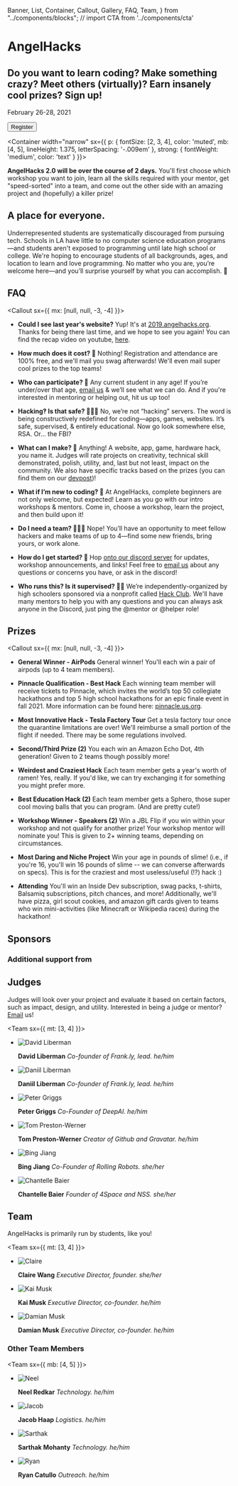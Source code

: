   Banner,
  List,
  Container,
  Callout,
  Gallery,
  FAQ,
  Team,
} from "../components/blocks";
// import CTA from '../components/cta'

<Banner>

# AngelHacks

## Do you want to learn coding? Make something crazy? Meet others (virtually)? Earn insanely cool prizes? Sign up!

February 26-28, 2021

<Link href="/register">
  <Button
    sx={{
      transition: "all 0.2s",
      ":hover": {
        cursor: "pointer",
        transform: "scale(1.1)",
      },
    }}
  >
    Register
  </Button>
</Link>

</Banner>

<Container
width="narrow"
sx={{
    p: {
      fontSize: [2, 3, 4],
      color: 'muted',
      mb: [4, 5],
      lineHeight: 1.375,
      letterSpacing: '-.009em'
    },
    strong: {
      fontWeight: 'medium',
      color: 'text'
    }
  }}>

**AngelHacks 2.0 will be over the course of 2 days.**
You'll first choose which workshop you want to join, learn all the skills required with your mentor, get "speed-sorted" into a team, and come out the other side with an amazing project and (hopefully) a killer prize!

</Container>

<Gallery>

<Photo showAlt alt="Sticker Exchange!" src="/venue/stickexchange.jpg" />
<Photo
  showAlt
  alt="Students build projects in groups"
  src="https://lh3.googleusercontent.com/OhKms3fdlopgcSVkKfzzwWyTR9iehbYTV53hU3gNBACz9GCodbyFLRYrNecnJ0R2SkutT-wZbTWCljW7E20CD9XCYek4A_oV06UA5NFZQDeIYsUJ-53ZAC7Yno5D7wu5Fald13yXn1gKcpJWx0d0eZkQx52-6Hh8Ffb8kyfaF1E7f53EAl01Lo30q1BeIFT-JOkBjmXh3VTRfCPcvDF4AUsWwjdKkKM17Yw0BZE0VKIherAXXiwpj_EeZXs9ZEWORzXqxggW_v_wylzlmPchUEBaaMEqAGYuVGzNiBpLdXNrws7P1R8rQKAmeTSQ_JkZLuONP9-IPcczxvGoiHzK_pjr1qJGwJcn4VAawFnXDDEr7Qf89xmVwUFXhQhlpBMD0ZjSdiXySMxs5v14-dBDVbW3HKntxagquQ7ZBV9TIm__r9pHpMKwDhMFKqGQvs7uQeij3DhrZyPNf2c4pCZ2kZu3MtGmJSrCWitdWpzAHRBeW6FzdQ0TTwpjqPj7UEKia1P8VZNmwZ3acz6sFsD-tm7j7761KJyTMtxemxpgO1PkewAs7GSySrU2icAmXf3eXqtdhoRe670xUKszTkM750-uNpWFRdsyj1Lg70cgpC3oqb73JEg7H3EiVVnLLKsZ1g5Z8fGYk0BYuTEX4cWE87AQXx7g6M6Tbjdxh-eXtKvGLdQpwWDyP6S3SViPPKCMCLRCNdOEWzxeaVZMYutoGAnZwwvJ2vQtlAPTc1lDQUbpTBSqKQ=w1910-h1432-no"
/>

<Box variant="card">

## A place for everyone.

Underrepresented students are systematically discouraged from pursuing tech. Schools in LA have little to no computer science education programs—and students aren't exposed to programming until late high school or college. We're hoping to encourage students of all backgrounds, ages, and location to learn and love programming. No matter who you are, you’re welcome here—and you’ll surprise yourself by what you can accomplish. 💛

</Box>

<Photo
  showAlt
  alt="Student's presented their ideas to the crowd"
  src="https://lh3.googleusercontent.com/zofpd6vj_x_W0gcp1QELEMcOdBbS5vaeb1E3-rbMogsqzo57HMJ0o63vlyA7Q9I5N6F94wHuK7I8JJYRShajPd56XZyclGZQWsUAOUGn-76JiYEfDf_DEgo_wMCn2tp5IwmkOc4bYpXcEJTlBuVf1qBjvxL3e8bmQNvUV6NLIYFqudfHISiHR1K8ssaTBtB3l48dSxND6qFsx7wMbk-J20MYfaV6vTKJYW8wQ-WdQzlYwMhdZMwXkmftgXz9sjyQw0S0tZ8wSCNMOQqwIbeYCSi6z6uNgW-Ur41FBPaFE0m-u6EjRW0vNqiosla0fMfmwq4xEIIDK2RJ184JSJyC7zrx890jZDL5QyS4X_4lbld40nmUuTriAR-8o6XAgEgly6uQENmJDyTd2CCmnuzZZwv6bBg7UhY9lLwv0lpmdzHiN5CCf7xbrjcChGwjgUcJ6edutstLbVjWj_hpZtF-ETDzi9HBlGrbJ8NJLolbhNy9vjBNV_WXH9JK3jXemr7vhwNcKxRahBOtAhKWIpoZWi2LvwrArpfL2VBT47Zj5fr-mG0w5ckT6bqPp9pnTcZqJSA4L1BZ_uIfP4PrjCifZwITnnCZ2ng1OIKMRpjo-bcboRksNRHa3GTaVrbq9Hl6SdnIimc1tSxRwGT8Omh8QK-DMoQvW95-xqM6T3k8PJd_ifdEkcyndql1N0_-5KHnSi47dmSH3VwurNkAyFqXv9PMafxPMKmQKzCiy6s_Yq-MtsoeZA=w1910-h1432-no"
/>

</Gallery>

<Container>

## FAQ

<Callout sx={{ mx: [null, null, -3, -4] }}>
<FAQ>

- **Could I see last year's website?**
  Yup! It's at [2019.angelhacks.org](https://2019.angelhacks.org). Thanks for being there last time, and we hope to see you again! You can find the recap video on youtube, [here](https://www.youtube.com/watch?v=rv_UycMxEsQ).

- **How much does it cost? 💸**
  Nothing! Registration and attendance are 100% free, and we'll mail you swag afterwards! We'll even mail super cool prizes to the top teams!

- **Who can participate? 🔭**
  Any current student in any age! If you’re under/over that age, [email us](mailto:hello@angelhacks.org) & we’ll see what we can do. And if you're interested in mentoring or helping out, hit us up too!

- **Hacking‽ Is that safe? 👨🏿‍💻**
  No, we’re not “hacking” servers. The word is being constructively redefined for coding—apps, games, websites. It’s safe, supervised, & entirely educational. Now go look somewhere else, RSA. Or... the FBI?

- **What can I make? 🤖**
  Anything! A website, app, game, hardware hack, you name it. Judges will rate projects on creativity, technical skill demonstrated, polish, utility, and, last but not least, impact on the community. We also have specific tracks based on the prizes (you can find them on our [devpost](http://angelhacks-2.devpost.com/))!

- **What if I’m new to coding? 👾**
  At AngelHacks, complete beginners are not only welcome, but expected! Learn as you go with our intro workshops & mentors. Come in, choose a workshop, learn the project, and then build upon it!

- **Do I need a team? 👨‍👧‍👧**
  Nope! You’ll have an opportunity to meet fellow hackers and make teams of up to 4—find some new friends, bring yours, or work alone.

- **How do I get started? 🧳**
  Hop [onto our discord server](https://discord.gg/t29JHWGkmw) for updates, workshop announcements, and links! Feel free to [email us](mailto:hello@angelhacks.org) about any questions or concerns you have, or ask in the discord!

- **Who runs this? Is it supervised? 👨‍🏫**
  We’re independently-organized by high schoolers sponsored via a nonprofit called [Hack Club](https://hackclub.com/). We'll have many mentors to help you with any questions and you can always ask anyone in the Discord, just ping the @mentor or @helper role!

</FAQ>
</Callout>

## Prizes

<Callout sx={{ mx: [null, null, -3, -4] }}>
<FAQ>

- **General Winner - AirPods**
  General winner! You'll each win a pair of airpods (up to 4 team members).

- **Pinnacle Qualification - Best Hack**
  Each winning team member will receive tickets to Pinnacle, which invites the world’s top 50 collegiate hackathons and top 5 high school hackathons for an epic finale event in fall 2021. More information can be found here: [pinnacle.us.org](https://pinnacle.us.org).

- **Most Innovative Hack - Tesla Factory Tour**
  Get a tesla factory tour once the quarantine limitations are over! We'll reimburse a small portion of the flight if needed. There may be some regulations involved.

- **Second/Third Prize (2)**
  You each win an Amazon Echo Dot, 4th generation! Given to 2 teams though possibly more!

- **Weirdest and Craziest Hack**
  Each team member gets a year's worth of ramen! Yes, really. If you'd like, we can try exchanging it for something you might prefer more.

- **Best Education Hack (2)**
  Each team member gets a Sphero, those super cool moving balls that you can program. (And are pretty cute!)

- **Workshop Winner - Speakers (2)**
  Win a JBL Flip if you win within your workshop and not qualify for another prize! Your workshop mentor will nominate you! This is given to 2+ winning teams, depending on circumstances.

- **Most Daring and Niche Project**
  Win your age in pounds of slime! (i.e., if you're 16, you'll win 16 pounds of slime -- we can converse afterwards on specs). This is for the craziest and most useless/useful (!?) hack :)

- **Attending**
  You'll win an Inside Dev subscription, swag packs, t-shirts, Balsamiq subscriptions, pitch chances, and more! Additionally, we'll have pizza, girl scout cookies, and amazon gift cards given to teams who win mini-activities (like Minecraft or Wikipedia races) during the hackathon!

</FAQ>
</Callout>

## Sponsors

<Sponsors />

### Additional support from

<Sponsors section="additionalSupport" />

## Judges

Judges will look over your project and evaluate it based on certain factors, such as impact, design, and utility. Interested in being a judge or mentor? [Email](mailto:claire@angelhacks.org) us!

<Team sx={{ mt: [3, 4] }}>

- ![David Liberman](/profiles/david.png)

  **David Liberman** _Co-founder of Frank.ly, lead. he/him_

- ![Daniil Liberman](/profiles/daniil.png)

  **Daniil Liberman** _Co-founder of Frank.ly, lead. he/him_

- ![Peter Griggs](/profiles/peter.png)

  **Peter Griggs** _Co-Founder of DeepAI. he/him_

- ![Tom Preston-Werner](/profiles/tom.png)

  **Tom Preston-Werner** _Creator of Github and Gravatar. he/him_

- ![Bing Jiang](/profiles/bing.png)

  **Bing Jiang** _Co-Founder of Rolling Robots. she/her_

- ![Chantelle Baier](/profiles/chantelle.jpg)

  **Chantelle Baier** _Founder of 4Space and NSS. she/her_

</Team>

## Team

AngelHacks is primarily run by students, like you!

<Team sx={{ mt: [3, 4] }}>

- ![Claire](/profiles/claire.jpg)

  **Claire Wang** _Executive Director, founder. she/her_

- ![Kai Musk](/profiles/kai.png)

  **Kai Musk** _Executive Director, co-founder. he/him_

- ![Damian Musk](/profiles/damian.jpg)

  **Damian Musk** _Executive Director, co-founder. he/him_

</Team>

### Other Team Members

<Team sx={{ mb: [4, 5] }}>

- ![Neel](https://cdn.glitch.com/747f5921-6fdc-45db-8eaa-ac12523e0e6c%2Fneel.jpg?v=1566231402477)

  **Neel Redkar** _Technology. he/him_

- ![Jacob](/profiles/jacob.jpeg)

  **Jacob Haap** _Logistics. he/him_

- ![Sarthak](https://sarthakmohanty.me/sarthak.jpg)

  **Sarthak Mohanty** _Technology. he/him_

- ![Ryan](/profiles/ryan.jpg)

  **Ryan Catullo** _Outreach. he/him_

</Team>

</Container>
